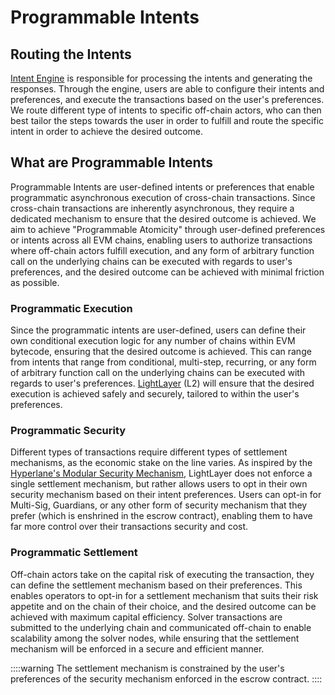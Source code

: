 # Programmable Intents

## Routing the Intents

[Intent Engine](/features/intent-engine) is responsible for processing the intents and generating the responses.
Through the engine, users are able to configure their intents and preferences, and execute the transactions based on the user's preferences.
We route different type of intents to specific off-chain actors, who can then best tailor the steps towards the user in order to fulfill and route the specific intent in order to achieve the desired outcome.

## What are Programmable Intents

Programmable Intents are user-defined intents or preferences that enable programmatic asynchronous execution of cross-chain transactions.
Since cross-chain transactions are inherently asynchronous, they require a dedicated mechanism to ensure that the desired outcome is achieved.
We aim to achieve "Programmable Atomicity" through user-defined preferences or intents across all EVM chains, enabling users to authorize transactions where off-chain actors fulfill execution, and any form of arbitrary function call on the underlying chains can be executed with regards to user's preferences, and the desired outcome can be achieved with minimal friction as possible.

### Programmatic Execution

Since the programmatic intents are user-defined, users can define their own conditional execution logic for any number of chains within EVM bytecode, ensuring that the desired outcome is achieved.
This can range from intents that range from conditional, multi-step, recurring, or any form of arbitrary function call on the underlying chains can be executed with regards to user's preferences.
[LightLayer](/features/light-layer) (L2) will ensure that the desired execution is achieved safely and securely, tailored to within the user's preferences.

### Programmatic Security

Different types of transactions require different types of settlement mechanisms, as the economic stake on the line varies.
As inspired by the [Hyperlane's Modular Security Mechanism](https://docs.hyperlane.xyz/docs/protocol/ISM/modular-security), LightLayer does not enforce a single settlement mechanism, but rather allows users to opt in their own security mechanism based on their intent preferences.
Users can opt-in for Multi-Sig, Guardians, or any other form of security mechanism that they prefer (which is enshrined in the escrow contract), enabling them to have far more control over their transactions security and cost.

### Programmatic Settlement

Off-chain actors take on the capital risk of executing the transaction, they can define the settlement mechanism based on their preferences.
This enables operators to opt-in for a settlement mechanism that suits their risk appetite and on the chain of their choice, and the desired outcome can be achieved with maximum capital efficiency.
Solver transactions are submitted to the underlying chain and communicated off-chain to enable scalability among the solver nodes, while ensuring that the settlement mechanism will be enforced in a secure and efficient manner.

::::warning
The settlement mechanism is constrained by the user's preferences of the security mechanism enforced in the escrow contract.
::::
